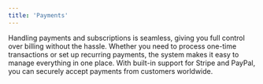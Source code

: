 ```yaml
---
title: 'Payments'
---
```


Handling payments and subscriptions is seamless, giving you full control over billing without the hassle. Whether you need to process one-time transactions or set up recurring payments, the system makes it easy to manage everything in one place. With built-in support for Stripe and PayPal, you can securely accept payments from customers worldwide.&#x20;